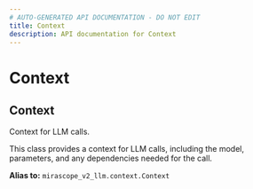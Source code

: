 ```yaml
---
# AUTO-GENERATED API DOCUMENTATION - DO NOT EDIT
title: Context
description: API documentation for Context
---
```


# Context

## <ApiType type="Alias" path="agents/base_structured_agent/Context" symbolName="Context" /> Context

Context for LLM calls.

This class provides a context for LLM calls, including the model,
parameters, and any dependencies needed for the call.


**Alias to:** `mirascope_v2_llm.context.Context`
